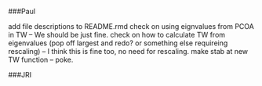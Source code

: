 ###Paul

add file descriptions to README.rmd
check on using eignvalues from PCOA in TW -- We should be just fine.
check on how to calculate TW from eigenvalues (pop off largest and redo? or something else requireing rescaling)
-- I think this is fine too, no need for rescaling.
make stab at new TW function  -- poke.

###JRI

